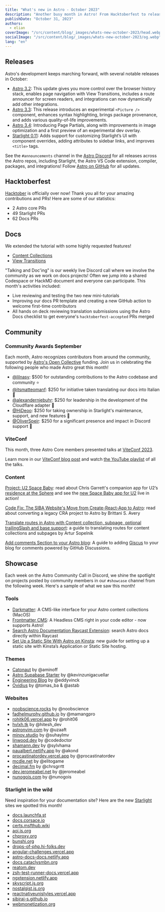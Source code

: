 ```yaml
---
title: "What's new in Astro - October 2023"
description: "Another busy month in Astro! From Hacktoberfest to releasing Page Partials. Read up on everything that happened this month in the Astro universe."
publishDate: "October 31, 2023"
authors:
  - elian
coverImage: "/src/content/blog/_images/whats-new-october-2023/head.webp"
socialImage: "/src/content/blog/_images/whats-new-october-2023/og.webp"
lang: "en"
---
```


## Releases

Astro's development keeps marching forward, with several notable releases in October:

- [Astro 3.2](/blog/astro-320/): This update gives you more control over the browser history stack, enables page navigation with View Transitions, includes a route announcer for screen readers, and integrations can now dynamically add other integrations.
- [Astro 3.3](/blog/astro-330/): This release introduces an experimental `<Picture />` component, enhances syntax highlighting, brings package provenance, and adds various quality-of-life improvements.
- [Astro 3.4](/blog/astro-340/): Introducing Page Partials, along with improvements in image optimization and a first preview of an experimental dev overlay.
- [Starlight 0.11](https://github.com/withastro/starlight/releases/tag/%40astrojs%2Fstarlight%400.11.0): Adds support for customizing Starlight’s UI with component overrides, adding attributes to sidebar links, and improves `<title>` tags.

See the `#announcements` channel in the [Astro Discord](https://astro.build/chat) for all releases across the Astro repos, including Starlight, the Astro VS Code extension, compiler, packages, and integrations! Follow [Astro on GitHub](https://github.com/withastro/) for all updates.

## Hacktoberfest

[Hacktober](https://hacktoberfest.com/) is officially over now! Thank you all for your amazing contributions and PRs! Here are some of our statistics:

- 2 Astro core PRs
- 49 Starlight PRs
- 62 Docs PRs

## Docs

We extended the tutorial with some highly requested features!

- [Content Collections](https://docs.astro.build/en/tutorials/add-content-collections/)
- [View Transitions](https://docs.astro.build/en/tutorials/add-view-transitions/)

"Talking and Doc'ing" is our weekly live Discord call where we involve the community as we work on docs projects! Often we jump into a shared Codespace or HackMD document and everyone can participate. This month's activities included:

- Live reviewing and testing the two new mini-tutorials
- Improving our docs PR template and creating a new GitHub action to welcome first-time contributors
- All hands on deck reviewing translation submissions using the Astro Docs checklist to get everyone's `hacktoberfest-accepted` PRs merged

## Community

### Community Awards September

Each month, Astro recognizes contributors from around the community, supported by [Astro's Open Collective](https://opencollective.com/astrodotbuild) funding. Join us in celebrating the following people who made Astro great this month!

- [@lilnasy](https://github.com/lilnasy): $500 for outstanding contributions to the Astro codebase and community ⭐️
- [@itsmatteomanf](https://github.com/itsmatteomanf): $250 for initiative taken translating our docs into Italian 🍾
- [@alexanderniebuhr](https://github.com/alexanderniebuhr): $250 for leadership in the development of the Cloudflare adapter 🎉
- [@HiDeoo](https://github.com/hideoo): $250 for taking ownership in Starlight's maintenance, support, and new features 🥳
- [@OliverSpeir](https://github.com/oliverspeir): $250 for a significant presence and impact in Discord support 🎈

### ViteConf

This month, three Astro Core members presented talks at [ViteConf 2023](https://viteconf.org/23/).

Learn more in our [ViteConf blog post](https://astro.build/blog/viteconf-2023/) and watch [the YouTube playlist](https://www.youtube.com/watch?v=veCxKeLl35A&list=PLqGQbXn_GDmkOsHI7-Wrbv1GgAA4tJZhg) of all the talks.

### Content

[Project: U2 Space Baby](https://www.chrsgrrtt.com/u2-space-baby): read about Chris Garrett's companion app for U2’s [residence at the Sphere](https://www.u2.com/splash) and see the [new Space Baby app for U2](https://u2spacebaby.u2.com/) live in action!

[Code Fix: The SIBA Website's Move from Create-React-App to Astro](https://brittanisavery.com/post/move-siba-to-astro): read about converting a legacy CRA project to Astro by Brittani S. Avery

[Translate routes in Astro with Content collection, subpage, optional trailingSlash and base support](https://www.webdesign-sopelnik.de/en/blog/translate-routes-for-astro-content-collections-or-subpages-with-trailingslash-and-base-support/): a guide to translating routes for content collections and subpages by Artur Sopelnik 

[Add comments Section to your Astro blog](https://elazizi.com/posts/add-comments-section-to-your-astro-blog): A guide to adding [Giscus](https://giscus.app/) to your blog for comments powered by GitHub Discussions.

## Showcase

Each week on the Astro Community Call in Discord, we shine the spotlight on projects posted by community members in our `#showcase` channel from the following week. Here's a sample of what we saw this month!

### Tools

- [Darkmatter](https://getdarkmatter.dev/): A CMS-like interface for your Astro content collections (MacOS)
- [Frontmatter CMS](https://frontmatter.codes/):  A Headless CMS right in your code editor - now supports Astro!
- [Search Astro Documentation Raycast Extension](https://www.raycast.com/ElianCodes/search-astro-docs): search Astro docs directly within Raycast
- [Set Up a Static Site With Astro on Kinsta](https://kinsta.com/docs/astro-static-site/): new guide for setting up a static site with Kinsta’s Application or Static Site hosting.

### Themes

- [Catonaut](https://github.com/AminoffZ/catonaut) by @aminoff
- [Astro Supabase Starter](https://github.com/kevinzunigacuellar/astro-supabase) by @kevinzunigacuellar
- [Engineering Blog](https://astro.build/themes/details/engineering-blog/) by @eddyvinck
- [Ovidius](https://ovidius-astro-theme.netlify.app/) by @tomas_ba & @astab

### Websites

- [noobscience.rocks](https://www.noobscience.rocks/) by @noobscience
- [fadhelmurphy.github.io](https://fadhelmurphy.github.io/) by @mamangpro
- [rohitk06.vercel.app](https://rohitk06.vercel.app/) by @rohit06
- [hvlxh.tk](https://www.hvlxh.tk/) by @hitesh_dev
- [astronvim.com](https://astronvim.com/) by @uzaaft
- [minov.studio](https://www.minov.studio/en/) by @suhaylmv
- [linwood.dev](https://www.linwood.dev/) by @codedoctor
- [shamann.dev](https://shamann.dev/) by @sylvhama
- [paualbert.netlify.app](https://paualbert.netlify.app/) by @akond
- [procastinatordev.vercel.app](https://procastinatordev.vercel.app/) by @procastinatordev
- [mcdle.net](https://www.mcdle.net/) by @elitogame
- [decimal.fm](https://www.decimal.fm/) by @chrsgrrtt
- [dev.jeromeabel.net](https://dev.jeromeabel.net/) by @jeromeabel
- [nunogois.com](https://www.nunogois.com/) by @nunogois

### Starlight in the wild

Need inspiration for your documentation site? Here are the new [Starlight](https://starlight.astro.build) sites we spotted this month!

- [docs.launchfa.st](https://docs.launchfa.st/documentation)
- [docs.corsace.io](https://docs.corsace.io/en/)
- [certs.msfthub.wiki](https://certs.msfthub.wiki/)
- [aoi.js.org](https://aoi.js.org/)
- [chproxy.org](https://www.chproxy.org/)
- [bunshi.org](https://www.bunshi.org)
- [drops-of-php.hi-folks.dev](https://drops-of-php.hi-folks.dev/)
- [angular-challenges.vercel.app](https://angular-challenges.vercel.app)
- [astro-docs-docs.netlify.app](https://astro-docs-docs.netlify.app/)
- [docs.cataclysmbn.org](https://docs.cataclysmbn.org/en/)
- [reatom.dev](https://www.reatom.dev/)
- [zsh-test-runner-docs.vercel.app](https://zsh-test-runner-docs.vercel.app/)
- [ngxtension.netlify.app](https://ngxtension.netlify.app/)
- [skyscript.js.org](https://skyscript.js.org/)
- [nostalgist.js.org](https://nostalgist.js.org/)
- [reactnativeunistyles.vercel.app](https://reactnativeunistyles.vercel.app/)
- [sibiraj-s.github.io](https://sibiraj-s.github.io/ngx-editor)
- [webmonetization.org](https://[webmonetization.org]/docs/)
